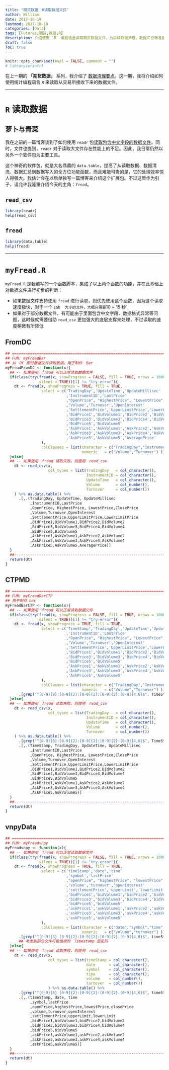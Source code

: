 ```yaml
---
title: "期货数据：R读取数据文件"
author: William
date: 2017-10-19
lastmod: 2017-10-19
categories: [Data]
tags: [Futures,期货,数据,R]
description: 介绍使用 `R` 编程语言读取期货数据文件，为后续数据清理、数据汇总做准备。
draft: false
ToC: true
---
```


```r
knitr::opts_chunk$set(eval = FALSE, comment = "")
# library(printr)
```


在上一期的 **「期货数据」** 系列，我介绍了 [数据清理要点](https://williamlfang.github.io/post/2017-10-18-%E6%9C%9F%E8%B4%A7%E6%95%B0%E6%8D%AE-%E6%95%B0%E6%8D%AE%E6%B8%85%E7%90%86%E8%A6%81%E7%82%B9/)。这一期，我将介绍如何使用统计编程语言 `R` 来读取从交易所接收下来的数据文件。

<!--more-->

-----

# `R` 读取数据

## 萝卜与青菜

我在之前的一篇博客谈到了如何使用 `readr` 包[读取包含中文字段的数据文件](https://williamlfang.github.io/post/2017-10-10-r%E8%AF%BB%E5%8F%96%E4%B8%AD%E6%96%87%E5%AD%97%E6%AE%B5%E7%9A%84%E6%AD%A3%E7%A1%AE%E5%A7%BF%E5%8A%BF/)。同时，文件也提到，`readr` 对于读取大文件存在性能上的不足。因此，我日常仍然以另外一个软件包为主要工具。

这个神奇的软件包，就是大名鼎鼎的 `data.table`，提高了从读取数据、数据清洗、数据汇总到数据写入的全方位功能函数，而且难能可贵的是，它的处理效率惊人得强大。我估计会在以后单独写一篇博客来介绍这个扩展包。不过这里作为引子，请允许我隆重介绍今天的主角：`fread`。

## `read_csv`

```r
library(readr)
help(read_csv)
```


## `fread`

```r
library(data.table)
help(fread)
```

-----

# `myFread.R`

`myFraed.R` 是我编写的一个函数脚本，集成了以上两个函数的功能，并在此基础上对数据文件进行初步的判断：

- 如果数据文件支持使用 `fread` 进行读取，则优先使用这个函数，因为这个读取速度极快，对于一个 `1Gb
 大小的文件，大概只需要 `10 ~ 15 秒`
- 如果对于部分数据文件，有可能由于里面包含中文字段、数据格式异常等问题，这时候就需要借助 `read_csv` 更加强大的底层支撑来处理，不过读取的速度稍微有所降低

## FromDC

```r
## =============================================================================
## FUN: myFreadBar
## 从　DC 那份数据文件读取数据，用于制作　Bar
myFreadFromDC <- function(x){
  ## -- 如果使用　fread 可以正常读取数据文件
  if(class(try(fread(x, showProgress = FALSE, fill = TRUE, nrows = 1000),
               silent = TRUE))[1] != "try-error"){
    dt <- fread(x, showProgress = TRUE, fill = TRUE,
                select = c('TradingDay','UpdateTime','UpdateMillisec'
                           ,'InstrumentID','LastPrice'
                           ,"OpenPrice", "HighestPrice", "LowestPrice","ClosePrice"
                           ,'Volume','Turnover','OpenInterest'
                           ,'SettlementPrice','UpperLimitPrice','LowerLimitPrice'
                           ,'BidPrice1','BidVolume1','BidPrice2','BidVolume2'
                           ,'BidPrice3','BidVolume3','BidPrice4','BidVolume4'
                           ,'BidPrice5','BidVolume5'
                           ,'AskPrice1','AskVolume1','AskPrice2','AskVolume2'
                           ,'AskPrice3','AskVolume3','AskPrice4','AskVolume4'
                           ,'AskPrice5','AskVolume5','AveragePrice'
                ),
                colClasses = list(character = c("TradingDay","InstrumentID","UpdateTime"),
                                  numeric   = c("Volume","Turnover") ))
  }else{
  ## -- 如果使用　fread 读取失败，则使用　read_csv
    dt <- read_csv(x,
                   col_types = list(TradingDay   = col_character(),
                                    InstrumentID = col_character(),
                                    UpdateTime   = col_character(),
                                    Volume       = col_number(),
                                    Turnover     = col_number())
    ) %>% as.data.table() %>%
      .[,.(TradingDay, UpdateTime, UpdateMillisec
           ,InstrumentID,LastPrice
           ,OpenPrice, HighestPrice, LowestPrice,ClosePrice
           ,Volume,Turnover,OpenInterest
           ,SettlementPrice,UpperLimitPrice,LowerLimitPrice
           ,BidPrice1,BidVolume1,BidPrice2,BidVolume2
           ,BidPrice3,BidVolume3,BidPrice4,BidVolume4
           ,BidPrice5,BidVolume5
           ,AskPrice1,AskVolume1,AskPrice2,AskVolume2
           ,AskPrice3,AskVolume3,AskPrice4,AskVolume4
           ,AskPrice5,AskVolume5,AveragePrice)]
  }
  ##----------------------------------------------------------------------------
  return(dt)
}

```


## CTPMD

```r
## =============================================================================
## FUN: myFreadBarCTP
## 用于制作 bar
myFreadBarCTP <- function(x){
  ## -- 如果使用　fread 可以正常读取数据文件
  if(class(try(fread(x, showProgress = FALSE, fill = TRUE, nrows = 1000),
               silent = TRUE))[1] != "try-error"){
    dt <- fread(x, showProgress = TRUE, fill = TRUE,
                select = c('TimeStamp','TradingDay','UpdateTime','UpdateMillisec'
                           ,'InstrumentID','LastPrice'
                           ,"OpenPrice", "HighestPrice", "LowestPrice","ClosePrice"
                           ,'Volume','Turnover','OpenInterest'
                           ,'SettlementPrice','UpperLimitPrice','LowerLimitPrice'
                           ,'BidPrice1','BidVolume1','BidPrice2','BidVolume2'
                           ,'BidPrice3','BidVolume3','BidPrice4','BidVolume4'
                           ,'BidPrice5','BidVolume5'
                           ,'AskPrice1','AskVolume1','AskPrice2','AskVolume2'
                           ,'AskPrice3','AskVolume3','AskPrice4','AskVolume4'
                           ,'AskPrice5','AskVolume5'
                ),
                colClasses = list(character = c("TradingDay","InstrumentID","UpdateTime"),
                                  numeric   = c("Volume","Turnover") )) %>%
      .[grep("^[0-9]{8}:[0-9]{2}:[0-9]{2}:[0-9]{2}:[0-9]{4,6}$", TimeStamp)]
  }else{
  ## -- 如果使用　fread 读取失败，则使用　read_csv
    dt <- read_csv(x,
                   col_types = list(TradingDay   = col_character(),
                                    InstrumentID = col_character(),
                                    UpdateTime   = col_character(),
                                    Volume       = col_number(),
                                    Turnover     = col_number())
    ) %>% as.data.table() %>%
      .[grep("^[0-9]{8}:[0-9]{2}:[0-9]{2}:[0-9]{2}:[0-9]{4,6}$", TimeStamp)] %>%
      .[,.(TimeStamp, TradingDay, UpdateTime, UpdateMillisec
           ,InstrumentID,LastPrice
           ,OpenPrice, HighestPrice, LowestPrice,ClosePrice
           ,Volume,Turnover,OpenInterest
           ,SettlementPrice,UpperLimitPrice,LowerLimitPrice
           ,BidPrice1,BidVolume1,BidPrice2,BidVolume2
           ,BidPrice3,BidVolume3,BidPrice4,BidVolume4
           ,BidPrice5,BidVolume5
           ,AskPrice1,AskVolume1,AskPrice2,AskVolume2
           ,AskPrice3,AskVolume3,AskPrice4,AskVolume4
           ,AskPrice5,AskVolume5)]
  }
  ##----------------------------------------------------------------------------
  return(dt)
}

```


## vnpyData

```r
## =============================================================================
## FUN: myFreadvnpy
myFreadvnpy <- function(x){
  ## -- 如果使用　fread 可以正常读取数据文件
  if(class(try(fread(x, showProgress = FALSE, fill = TRUE, nrows = 100000),
               silent = TRUE))[1] != "try-error"){
    dt <- fread(x, showProgress = TRUE, fill = TRUE,
                select = c('timeStamp','date','time'
                           ,'symbol','lastPrice'
                           ,"openPrice", "highestPrice", "lowestPrice","closePrice"
                           ,'volume','turnover','openInterest'
                           ,'settlementPrice','upperLimit','lowerLimit'
                           ,'bidPrice1','bidVolume1','bidPrice2','bidVolume2'
                           ,'bidPrice3','bidVolume3','bidPrice4','bidVolume4'
                           ,'bidPrice5','bidVolume5'
                           ,'askPrice1','askVolume1','askPrice2','askVolume2'
                           ,'askPrice3','askVolume3','askPrice4','askVolume4'
                           ,'askPrice5','askVolume5'
                ),
                colClasses = list(character = c("date","symbol","time"),
                                  numeric   = c("volume","turnover") )) %>%
      .[grep("^[0-9]{8} [0-9]{2}:[0-9]{2}:[0-9]{2}.[0-9]{4,6}$", timeStamp)]
      ## 考虑到部分文件可能使用的　Timestamp 是乱码
  }else{
  ## -- 如果使用　fread 读取失败，则使用　read_csv
    dt <- read_csv(x,
                   col_types = list(timeStamp = col_character(),
                                    date      = col_character(),
                                    symbol    = col_character(),
                                    time      = col_character(),
                                    volume    = col_number(),
                                    turnover  = col_number())
                   ) %>% as.data.table() %>%
      .[grep("^[0-9]{8} [0-9]{2}:[0-9]{2}:[0-9]{2}.[0-9]{4,6}$", timeStamp)] %>%
      .[,.(timeStamp, date, time
           ,symbol,lastPrice
           ,openPrice,highestPrice,lowestPrice,closePrice
           ,volume,turnover,openInterest
           ,settlementPrice,upperLimit,lowerLimit
           ,bidPrice1,bidVolume1,bidPrice2,bidVolume2
           ,bidPrice3,bidVolume3,bidPrice4,bidVolume4
           ,bidPrice5,bidVolume5
           ,askPrice1,askVolume1,askPrice2,askVolume2
           ,askPrice3,askVolume3,askPrice4,askVolume4
           ,askPrice5,askVolume5)]
  }
  ##----------------------------------------------------------------------------
  return(dt)
}
```

